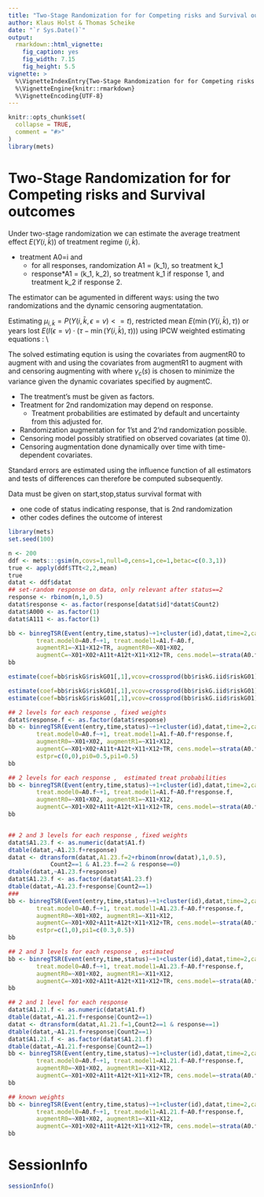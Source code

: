 ```yaml
---
title: "Two-Stage Randomization for for Competing risks and Survival outcomes"
author: Klaus Holst & Thomas Scheike
date: "`r Sys.Date()`"
output:
  rmarkdown::html_vignette:
    fig_caption: yes
    fig_width: 7.15
    fig_height: 5.5        
vignette: >
  %\VignetteIndexEntry{Two-Stage Randomization for for Competing risks and Survival outcomes}
  %\VignetteEngine{knitr::rmarkdown}
  %\VignetteEncoding{UTF-8}
---
```


```r
knitr::opts_chunk$set(
  collapse = TRUE,
  comment = "#>"
)
library(mets)
```

Two-Stage Randomization for for Competing risks and Survival outcomes
=====================================================================

 Under two-stage randomization we can estimate the average treatment effect $E(Y(i,\bar k))$ of treatment regime $(i,\bar k)$. 

   - treatment A0=i
and 
     -  for all responses, randomization A1 = (k_1), so treatment k_1 
     -  response*A1 = (k_1, k_2), so treatment k_1 if response 1, and treatment k_2 if response 2.

 The estimator can be agumented in different ways: using the two randomizations and the dynamic censoring augmentatation.

Estimating  $\mu_{i,\bar k} = P(Y(i,\bar k,\epsilon=v) <= t)$, restricted mean
$E( \min(Y(i,\bar k),\tau))$  or years lost $E( I(\epsilon=v) \cdot (\tau  -  \min(Y(i,\bar k),\tau)))$ 
using IPCW weighted estimating equations : \\

 The solved estimating eqution is 
 \begin{align*}
 \sum_i  \frac{I(min(T_i,t) < G_i)}{G_c(min(T_i ,t))} I(T \leq t, \epsilon=1 ) - AUG_0 - AUG_1 + AUG_C  -  p(i,j)) = 0 
 \end{align*}
 using the covariates from augmentR0 to augment with 
 \begin{align*}
 AUG_0 = \frac{A_0(i) - \pi_0(i)}{ \pi_0(i)} X_0 \gamma_0
 \end{align*}
 and  using the covariates from augmentR1 to augment with 
 \begin{align*}
 AUG_1 = \frac{A_0(i)}{\pi_0(i)} \frac{A_1(j) - \pi_1(j)}{ \pi_1(j)} X_1 \gamma_1
 \end{align*}
 and  censoring augmenting  with 
 \begin{align*}
  AUG_C =  \int_0^t \gamma_c(s)^T (e(s) - \bar e(s))  \frac{1}{G_c(s) } dM_c(s) 
 \end{align*}
 where $\gamma_c(s)$ is chosen to minimize the variance given the dynamic covariates specified by augmentC.


  - The treatment's must be given as factors. 
  - Treatment for 2nd randomization may depend on response.
      - Treatment probabilities are estimated by default and uncertainty from this adjusted for.
  - Randomization augmentation for 1'st and 2'nd randomization possible. 
  - Censoring model possibly stratified on observed covariates (at time 0). 
  - Censoring augmentation done dynamically over time  with time-dependent covariates. 

 Standard errors are estimated using the influence function  of all estimators and tests of differences can therefore be computed
 subsequently.


Data must be given on start,stop,status survival format with

 - one code of status indicating response, that is 2nd randomization
 - other codes defines the outcome of interest


```r
library(mets) 
set.seed(100)

n <- 200
ddf <- mets:::gsim(n,covs=1,null=0,cens=1,ce=1,betac=c(0.3,1))
true <- apply(ddf$TTt<2,2,mean)
true
datat <- ddf$datat
## set-random response on data, only relevant after status==2 
response <- rbinom(n,1,0.5)
datat$response <- as.factor(response[datat$id]*datat$Count2)
datat$A000 <- as.factor(1)
datat$A111 <- as.factor(1)

bb <- binregTSR(Event(entry,time,status)~+1+cluster(id),datat,time=2,cause=c(1),response.code=2,
		treat.model0=A0.f~+1, treat.model1=A1.f~A0.f,
		augmentR1=~X11+X12+TR, augmentR0=~X01+X02,
		augmentC=~X01+X02+A11t+A12t+X11+X12+TR, cens.model=~strata(A0.f))
bb

estimate(coef=bb$riskG$riskG01[,1],vcov=crossprod(bb$riskG.iid$riskG01))

estimate(coef=bb$riskG$riskG01[,1],vcov=crossprod(bb$riskG.iid$riskG01),f=function(p) c(p[1]/p[2],p[3]/p[4]))
estimate(coef=bb$riskG$riskG01[,1],vcov=crossprod(bb$riskG.iid$riskG01),f=function(p) c(p[1]-p[2],p[3]-p[4]))

```




```r
## 2 levels for each response , fixed weights 
datat$response.f <- as.factor(datat$response)
bb <- binregTSR(Event(entry,time,status)~+1+cluster(id),datat,time=2,cause=c(1),response.code=2,
		treat.model0=A0.f~+1, treat.model1=A1.f~A0.f*response.f,
		augmentR0=~X01+X02, augmentR1=~X11+X12,
		augmentC=~X01+X02+A11t+A12t+X11+X12+TR, cens.model=~strata(A0.f),
		estpr=c(0,0),pi0=0.5,pi1=0.5)
bb

## 2 levels for each response ,  estimated treat probabilities
bb <- binregTSR(Event(entry,time,status)~+1+cluster(id),datat,time=2,cause=c(1),response.code=2,
		treat.model0=A0.f~+1, treat.model1=A1.f~A0.f*response.f,
		augmentR0=~X01+X02, augmentR1=~X11+X12,
		augmentC=~X01+X02+A11t+A12t+X11+X12+TR, cens.model=~strata(A0.f),estpr=c(1,1))
bb


## 2 and 3 levels for each response , fixed weights 
datat$A1.23.f <- as.numeric(datat$A1.f)
dtable(datat,~A1.23.f+response)
datat <- dtransform(datat,A1.23.f=2+rbinom(nrow(datat),1,0.5),
		    Count2==1 & A1.23.f==2 & response==0)
dtable(datat,~A1.23.f+response)
datat$A1.23.f <- as.factor(datat$A1.23.f)
dtable(datat,~A1.23.f+response|Count2==1)
###
bb <- binregTSR(Event(entry,time,status)~+1+cluster(id),datat,time=2,cause=c(1),response.code=2,
		treat.model0=A0.f~+1, treat.model1=A1.23.f~A0.f*response.f,
		augmentR0=~X01+X02, augmentR1=~X11+X12,
		augmentC=~X01+X02+A11t+A12t+X11+X12+TR, cens.model=~strata(A0.f),
		estpr=c(1,0),pi1=c(0.3,0.5))
bb

## 2 and 3 levels for each response , estimated 
bb <- binregTSR(Event(entry,time,status)~+1+cluster(id),datat,time=2,cause=c(1),response.code=2,
		treat.model0=A0.f~+1, treat.model1=A1.23.f~A0.f*response.f,
		augmentR0=~X01+X02, augmentR1=~X11+X12,
		augmentC=~X01+X02+A11t+A12t+X11+X12+TR, cens.model=~strata(A0.f),estpr=c(1,1))
bb

## 2 and 1 level for each response 
datat$A1.21.f <- as.numeric(datat$A1.f)
dtable(datat,~A1.21.f+response|Count2==1)
datat <- dtransform(datat,A1.21.f=1,Count2==1 & response==1)
dtable(datat,~A1.21.f+response|Count2==1)
datat$A1.21.f <- as.factor(datat$A1.21.f)
dtable(datat,~A1.21.f+response|Count2==1)
bb <- binregTSR(Event(entry,time,status)~+1+cluster(id),datat,time=2,cause=c(1),response.code=2,
		treat.model0=A0.f~+1, treat.model1=A1.21.f~A0.f*response.f,
		augmentR0=~X01+X02, augmentR1=~X11+X12,
		augmentC=~X01+X02+A11t+A12t+X11+X12+TR, cens.model=~strata(A0.f),estpr=c(1,1))
bb

## known weights 
bb <- binregTSR(Event(entry,time,status)~+1+cluster(id),datat,time=2,cause=c(1),response.code=2,
		treat.model0=A0.f~+1, treat.model1=A1.21.f~A0.f*response.f,
		augmentR0=~X01+X02, augmentR1=~X11+X12,
		augmentC=~X01+X02+A11t+A12t+X11+X12+TR, cens.model=~strata(A0.f),estpr=c(1,0),pi1=c(0.5,1))
bb
```



SessionInfo
============


```r
sessionInfo()
```


